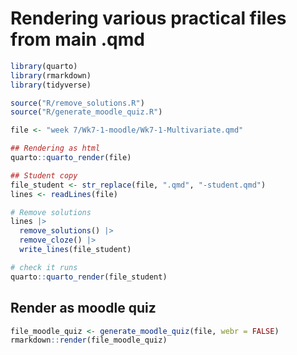 
# Rendering various practical files from main .qmd

```r
library(quarto)
library(rmarkdown)
library(tidyverse)

source("R/remove_solutions.R")
source("R/generate_moodle_quiz.R")

file <- "week 7/Wk7-1-moodle/Wk7-1-Multivariate.qmd"

## Rendering as html
quarto::quarto_render(file)

## Student copy
file_student <- str_replace(file, ".qmd", "-student.qmd")
lines <- readLines(file)

# Remove solutions
lines |>
  remove_solutions() |>
  remove_cloze() |>
  write_lines(file_student)

# check it runs
quarto::quarto_render(file_student)
```

## Render as moodle quiz
```r
file_moodle_quiz <- generate_moodle_quiz(file, webr = FALSE)
rmarkdown::render(file_moodle_quiz)
  
```
